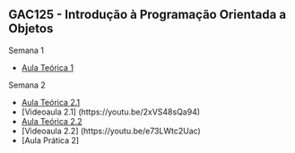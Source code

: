 ## GAC125 - Introdução à Programação Orientada a Objetos{.fontsize80}
::: {.nonincremental}

[Semana 1]{.alert}

- [Aula Teórica 1](aula1.html)

[Semana 2]{.alert}

- [Aula Teórica 2.1](aula2-1.html)
- [Videoaula 2.1] (https://youtu.be/2xVS48sQa94)
- [Aula Teórica 2.2](aula2-2.html)
- [Videoaula 2.2] (https://youtu.be/e73LWtc2Uac)
- [Aula Prática 2]


<!-- This is some hidden comment-->

:::